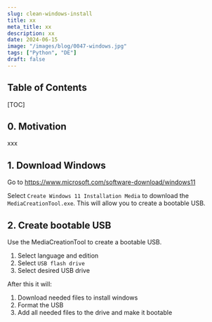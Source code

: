 ```yaml
---
slug: clean-windows-install
title: xx
meta_title: xx
description: xx
date: 2024-06-15
image: "/images/blog/0047-windows.jpg"
tags: ["Python", "DE"]
draft: false
---
```



## Table of Contents

[TOC]

## 0. Motivation

xxx

## 1. Download Windows

Go to https://www.microsoft.com/software-download/windows11

Select `Create Windows 11 Installation Media` to download the `MediaCreationTool.exe`.
This will allow you to create a bootable USB.

## 2. Create bootable USB

Use the MediaCreationTool to create a bootable USB.

1. Select language and edition
2. Select `USB flash drive`
3. Select desired USB drive

After this it will:

1. Download needed files to install windows
2. Format the USB
3. Add all needed files to the drive and make it bootable

